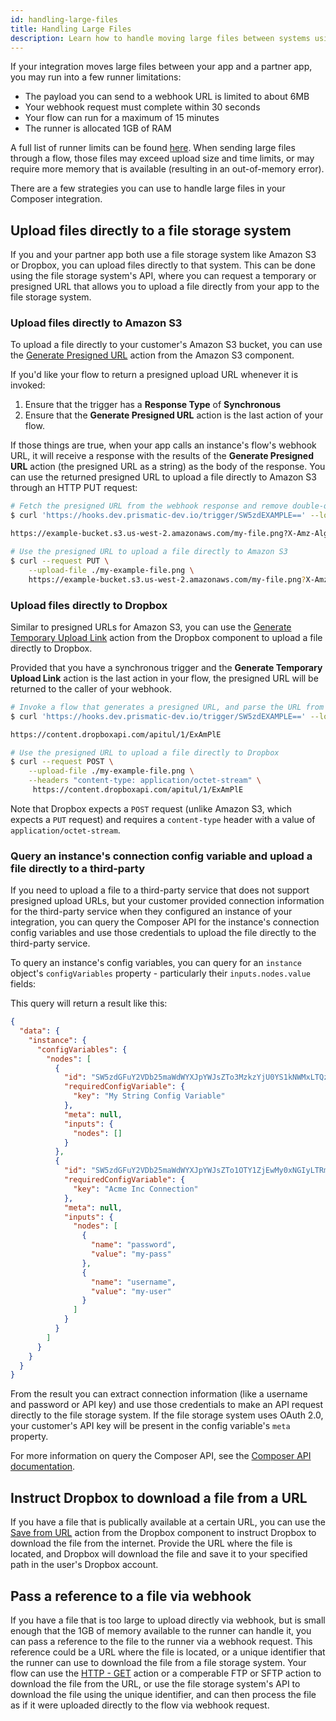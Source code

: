 ```yaml
---
id: handling-large-files
title: Handling Large Files
description: Learn how to handle moving large files between systems using Composer
---
```



If your integration moves large files between your app and a partner app, you may run into a few runner limitations:

- The payload you can send to a webhook URL is limited to about 6MB
- Your webhook request must complete within 30 seconds
- Your flow can run for a maximum of 15 minutes
- The runner is allocated 1GB of RAM

A full list of runner limits can be found [here](/docs/composer/builder/integration-runner-environment-limits.mdx).
When sending large files through a flow, those files may exceed upload size and time limits, or may require more memory that is available (resulting in an out-of-memory error).

There are a few strategies you can use to handle large files in your Composer integration.

## Upload files directly to a file storage system

If you and your partner app both use a file storage system like Amazon S3 or Dropbox, you can upload files directly to that system.
This can be done using the file storage system's API, where you can request a temporary or presigned URL that allows you to upload a file directly from your app to the file storage system.

### Upload files directly to Amazon S3

To upload a file directly to your customer's Amazon S3 bucket, you can use the [Generate Presigned URL](/docs/composer/builder/builder-components/aws-s3.mdx#generate-presigned-url) action from the Amazon S3 component.

<Screenshot
  filename="quickstarts/handling-large-files/generate-presigned-url-s3.png"
  alt="Screenshot of generating a presigned URL from S3"
  maxWidth="800px"
/>

If you'd like your flow to return a presigned upload URL whenever it is invoked:

1. Ensure that the trigger has a **Response Type** of **Synchronous**
1. Ensure that the **Generate Presigned URL** action is the last action of your flow.

If those things are true, when your app calls an instance's flow's webhook URL, it will receive a response with the results of the **Generate Presigned URL** action (the presigned URL as a string) as the body of the response.
You can use the returned presigned URL to upload a file directly to Amazon S3 through an HTTP PUT request:

```bash
# Fetch the presigned URL from the webhook response and remove double-quotes
$ curl 'https://hooks.dev.prismatic-dev.io/trigger/SW5zdEXAMPLE==' --location | tr -d '"'

https://example-bucket.s3.us-west-2.amazonaws.com/my-file.png?X-Amz-Algorithm=AWS4-HMAC-SHA256&X-Amz-Content-Sha256=UNSIGNED-PAYLOAD&X-Amz-Credential=AKIAIOSFODNN7EXAMPLE%2F20240221%2Fus-west-2%2Fs3%2Faws4_request&X-Amz-Date=20240221T191715Z&X-Amz-Expires=3600&X-Amz-Signature=82a604673c3fffc2671b2dd7c7a86036af67693509ba0d01f172ef0b1f84fb20&X-Amz-SignedHeaders=host&x-id=PutObject

# Use the presigned URL to upload a file directly to Amazon S3
$ curl --request PUT \
    --upload-file ./my-example-file.png \
    https://example-bucket.s3.us-west-2.amazonaws.com/my-file.png?X-Amz-Algorithm=AWS4-HMAC-SHA256&X-Amz-Content-Sha256=UNSIGNED-PAYLOAD&X-Amz-Credential=AKIAIOSFODNN7EXAMPLE%2F20240221%2Fus-west-2%2Fs3%2Faws4_request&X-Amz-Date=20240221T191715Z&X-Amz-Expires=3600&X-Amz-Signature=82a604673c3fffc2671b2dd7c7a86036af67693509ba0d01f172ef0b1f84fb20&X-Amz-SignedHeaders=host&x-id=PutObject
```

### Upload files directly to Dropbox

Similar to presigned URLs for Amazon S3, you can use the [Generate Temporary Upload Link](/docs/composer/builder/builder-components/dropbox.mdx#generate-temporary-upload-link) action from the Dropbox component to upload a file directly to Dropbox.

<Screenshot
  filename="quickstarts/handling-large-files/generate-temporary-upload-link-dropbox.png"
  alt="Screenshot of generating a presigned URL from Dropbox"
/>

Provided that you have a synchronous trigger and the **Generate Temporary Upload Link** action is the last action in your flow, the presigned URL will be returned to the caller of your webhook.

```bash
# Invoke a flow that generates a presigned URL, and parse the URL from the JSON response
$ curl 'https://hooks.dev.prismatic-dev.io/trigger/SW5zdEXAMPLE==' --location | jq -r .result.link

https://content.dropboxapi.com/apitul/1/ExAmPlE

# Use the presigned URL to upload a file directly to Dropbox
$ curl --request POST \
    --upload-file ./my-example-file.png \
    --headers "content-type: application/octet-stream" \
     https://content.dropboxapi.com/apitul/1/ExAmPlE
```

Note that Dropbox expects a `POST` request (unlike Amazon S3, which expects a `PUT` request) and requires a `content-type` header with a value of `application/octet-stream`.

### Query an instance's connection config variable and upload a file directly to a third-party

If you need to upload a file to a third-party service that does not support presigned upload URLs, but your customer provided connection information for the third-party service when they configured an instance of your integration, you can query the Composer API for the instance's connection config variables and use those credentials to upload the file directly to the third-party service.

To query an instance's config variables, you can query for an `instance` object's `configVariables` property - particularly their `inputs.nodes.value` fields:

<GraphqlExample example="largeFilesQueryInstanceConfigVariables" />

This query will return a result like this:

```json
{
  "data": {
    "instance": {
      "configVariables": {
        "nodes": [
          {
            "id": "SW5zdGFuY2VDb25maWdWYXJpYWJsZTo3MzkzYjU0YS1kNWMxLTQzYjEtOTM3ZS1iNTM0ZDhiYTA1NzA=",
            "requiredConfigVariable": {
              "key": "My String Config Variable"
            },
            "meta": null,
            "inputs": {
              "nodes": []
            }
          },
          {
            "id": "SW5zdGFuY2VDb25maWdWYXJpYWJsZTo1OTY1ZjEwMy0xNGIyLTRmZWItYmI4My1hZWI4NmViNmRhYmI=",
            "requiredConfigVariable": {
              "key": "Acme Inc Connection"
            },
            "meta": null,
            "inputs": {
              "nodes": [
                {
                  "name": "password",
                  "value": "my-pass"
                },
                {
                  "name": "username",
                  "value": "my-user"
                }
              ]
            }
          }
        ]
      }
    }
  }
}
```

From the result you can extract connection information (like a username and password or API key) and use those credentials to make an API request directly to the file storage system.
If the file storage system uses OAuth 2.0, your customer's API key will be present in the config variable's `meta` property.

For more information on query the Composer API, see the [Composer API documentation](/docs/composer/builder/api/api-overview.mdx).

## Instruct Dropbox to download a file from a URL

If you have a file that is publically available at a certain URL, you can use the [Save from URL](/docs/composer/builder/builder-components/dropbox.mdx#save-from-url) action from the Dropbox component to instruct Dropbox to download the file from the internet.
Provide the URL where the file is located, and Dropbox will download the file and save it to your specified path in the user's Dropbox account.

<Screenshot
  filename="quickstarts/handling-large-files/save-from-url-dropbox.png"
  alt="Screenshot of saving a file from a URL to Dropbox"
/>

## Pass a reference to a file via webhook

If you have a file that is too large to upload directly via webhook, but is small enough that the 1GB of memory available to the runner can handle it, you can pass a reference to the file to the runner via a webhook request.
This reference could be a URL where the file is located, or a unique identifier that the runner can use to download the file from a file storage system.
Your flow can use the [HTTP - GET](/docs/composer/builder/builder-components/http.mdx#get) action or a comperable FTP or SFTP action to download the file from the URL, or use the file storage system's API to download the file using the unique identifier, and can then process the file as if it were uploaded directly to the flow via webhook request.
